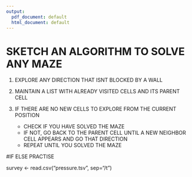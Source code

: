 ```yaml
---
output:
  pdf_document: default
  html_document: default
---
```

# SKETCH AN ALGORITHM TO SOLVE ANY MAZE

1. EXPLORE ANY DIRECTION THAT ISNT BLOCKED BY A WALL

2. MAINTAIN A LIST WITH ALREADY VISITED CELLS AND ITS PARENT CELL

3. IF THERE ARE NO NEW CELLS TO EXPLORE FROM THE CURRENT POSITION 
    -   CHECK IF YOU HAVE SOLVED THE MAZE
    -   IF NOT, GO BACK TO THE PARENT CELL UNTIL A NEW NEIGHBOR CELL APPEARS AND GO THAT DIRECTION
    -   REPEAT UNTIL YOU SOLVED THE MAZE
    
    
#IF ELSE PRACTISE

survey <- read.csv("pressure.tsv", sep="/t")